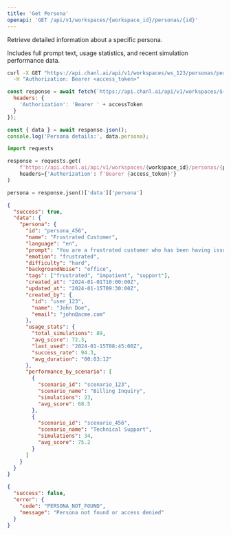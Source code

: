 ```yaml
---
title: 'Get Persona'
openapi: 'GET /api/v1/workspaces/{workspace_id}/personas/{id}'
---
```


Retrieve detailed information about a specific persona.

Includes full prompt text, usage statistics, and recent simulation performance data.

<RequestExample>

```bash cURL
curl -X GET "https://api.chanl.ai/api/v1/workspaces/ws_123/personas/persona_456" \
  -H "Authorization: Bearer <access_token>"
```

```javascript JavaScript
const response = await fetch(`https://api.chanl.ai/api/v1/workspaces/${workspaceId}/personas/${personaId}`, {
  headers: {
    'Authorization': 'Bearer ' + accessToken
  }
});

const { data } = await response.json();
console.log('Persona details:', data.persona);
```

```python Python
import requests

response = requests.get(
    f'https://api.chanl.ai/api/v1/workspaces/{workspace_id}/personas/{persona_id}',
    headers={'Authorization': f'Bearer {access_token}'}
)

persona = response.json()['data']['persona']
```

</RequestExample>

<ResponseExample>

```json Success Response
{
  "success": true,
  "data": {
    "persona": {
      "id": "persona_456",
      "name": "Frustrated Customer",
      "language": "en",
      "prompt": "You are a frustrated customer who has been having issues with your service for weeks. You are impatient and want immediate resolution. Speak with an upset but not abusive tone. Express your frustration clearly but remain professional.",
      "emotion": "frustrated",
      "difficulty": "hard",
      "backgroundNoise": "office",
      "tags": ["frustrated", "impatient", "support"],
      "created_at": "2024-01-01T10:00:00Z",
      "updated_at": "2024-01-15T09:30:00Z",
      "created_by": {
        "id": "user_123",
        "name": "John Doe",
        "email": "john@acme.com"
      },
      "usage_stats": {
        "total_simulations": 89,
        "avg_score": 72.3,
        "last_used": "2024-01-15T08:45:00Z",
        "success_rate": 94.3,
        "avg_duration": "00:03:12"
      },
      "performance_by_scenario": [
        {
          "scenario_id": "scenario_123",
          "scenario_name": "Billing Inquiry",
          "simulations": 23,
          "avg_score": 68.5
        },
        {
          "scenario_id": "scenario_456",
          "scenario_name": "Technical Support",
          "simulations": 34,
          "avg_score": 75.2
        }
      ]
    }
  }
}
```

```json Error Response
{
  "success": false,
  "error": {
    "code": "PERSONA_NOT_FOUND",
    "message": "Persona not found or access denied"
  }
}
```

</ResponseExample>